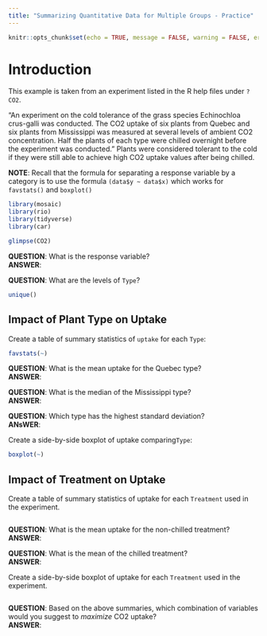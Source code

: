 ```yaml
---
title: "Summarizing Quantitative Data for Multiple Groups - Practice"
---
```

```r
knitr::opts_chunk$set(echo = TRUE, message = FALSE, warning = FALSE, error = TRUE)
```



# Introduction

This example is taken from an experiment listed in the R help files under `?CO2`.

"An experiment on the cold tolerance of the grass species Echinochloa crus-galli was conducted. The CO2 uptake of six plants from Quebec and six plants from Mississippi was measured at several levels of ambient CO2 concentration. Half the plants of each type were chilled overnight before the experiment was conducted." Plants were considered tolerant to the cold if they were still able to achieve high CO2 uptake values after being chilled.

__NOTE__:  Recall that the formula for separating a response variable by a category is to use the formula `(data$y ~ data$x)` which works for `favstats()` and `boxplot()`

```r

library(mosaic)
library(rio)
library(tidyverse)
library(car)

glimpse(CO2)

```

__QUESTION__:  What is the response variable?  
__ANSWER__:  

__QUESTION__:  What are the levels of `Type`?

```r

unique()

```



## Impact of Plant Type on Uptake

Create a table of summary statistics of `uptake` for each `Type`:

```r

favstats(~)

```

__QUESTION__:  What is the mean uptake for the Quebec type?  
__ANSWER__:  

__QUESTION__:  What is the median of the Mississippi type?  
__ANSWER__:  

__QUESTION__:  Which type has the highest standard deviation?  
__ANsWER__:  

Create a side-by-side boxplot of uptake comparing`Type`:  

```r

boxplot(~)

```


## Impact of Treatment on Uptake

Create a table of summary statistics of uptake for each `Treatment` used in the experiment.

```r


```

__QUESTION__:  What is the mean uptake for the non-chilled treatment?  
__ANSWER__:  

__QUESTION__:  What is the mean of the chilled treatment?  
__ANSWER__:  



Create a side-by-side boxplot of uptake for each `Treatment` used in the experiment.

```r


```


__QUESTION__:  Based on the above summaries, which combination of variables would you suggest to *maximize* CO2 uptake?  
__ANSWER__:  

